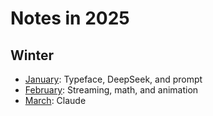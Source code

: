 # Notes in 2025

## Winter

- [January](/in/2025/01): Typeface, DeepSeek, and prompt
- [February](/in/2025/02): Streaming, math, and animation
- [March](/in/2025/03): Claude

